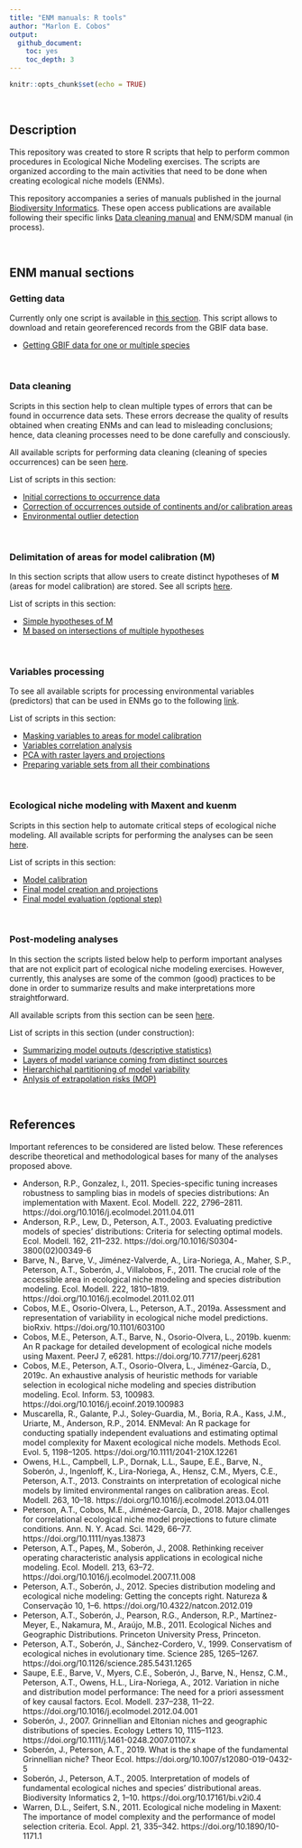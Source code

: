 ```yaml
---
title: "ENM manuals: R tools"
author: "Marlon E. Cobos"
output:
  github_document:
    toc: yes
    toc_depth: 3
---
```


```r
knitr::opts_chunk$set(echo = TRUE)
```

<br>

## Description

This repository was created to store R scripts that help to perform common procedures in Ecological Niche Modeling exercises. The scripts are organized according to the main activities that need to be done when creating ecological niche models (ENMs). 

This repository accompanies a series of manuals published in the journal <a href="https://journals.ku.edu/jbi" target="_blank">Biodiversity Informatics</a>. These open access publications are available following their specific links <a href="https://journals.ku.edu/jbi/article/view/7600" target="_blank">Data cleaning manual</a> and ENM/SDM manual (in process).

<br>

## ENM manual sections

### Getting data

Currently only one script is available in <a href="https://github.com/marlonecobos/ENM_manuals/tree/master/Getting_data" target="_blank">this section</a>. This script allows to download and retain georeferenced records from the GBIF data base.

- <a href="https://github.com/marlonecobos/ENM_manuals/blob/master/Getting_data/GBIF_data.R" target="_blank">Getting GBIF data for one or multiple species</a>


<br>

### Data cleaning

Scripts in this section help to clean multiple types of errors that can be found in occurrence data sets. These errors decrease the quality of results obtained when creating ENMs and can lead to misleading conclusions; hence, data cleaning processes need to be done carefully and consciously. 

All available scripts for performing data cleaning (cleaning of species occurrences) can be seen <a href="https://github.com/marlonecobos/ENM_manuals/tree/master/Data_cleaning" target="_blank">here</a>.

List of scripts in this section:

- <a href="https://github.com/marlonecobos/ENM_manuals/blob/master/Data_cleaning/Occurrences_initial_corrections.R" target="_blank">Initial corrections to occurrence data</a>
- <a href="https://github.com/marlonecobos/ENM_manuals/blob/master/Data_cleaning/Out_continents_or_M.R" target="_blank">Correction of occurrences outside of continents and/or calibration areas</a> 
- <a href="https://github.com/marlonecobos/ENM_manuals/blob/master/Data_cleaning/Environmental_outlier_detection.R" target="_blank">Environmental outlier detection</a>

<br>

### Delimitation of areas for model calibration (M)

In this section scripts that allow users to create distinct hypotheses of **M** (areas for model calibration) are stored. See all scripts <a href="https://github.com/marlonecobos/ENM_manuals/tree/master/M_hypotheses" target="_blank">here</a>.

List of scripts in this section:

- <a href="https://github.com/marlonecobos/ENM_manuals/blob/master/M_hypotheses/Construction_of_simple_Ms.R" target="_blank">Simple hypotheses of M</a>
- <a href="https://github.com/marlonecobos/ENM_manuals/blob/master/M_hypotheses/M_from_polygon_intersection.R" target="_blank">M based on intersections of multiple hypotheses</a> 

<br>

### Variables processing 

To see all available scripts for processing environmental variables (predictors) that can be used in ENMs go to the following <a href="https://github.com/marlonecobos/ENM_manuals/tree/master/Variables_processing" target="_blank">link</a>.

List of scripts in this section:

- <a href="https://github.com/marlonecobos/ENM_manuals/blob/master/Variables_processing/Masking_variables_with_M.R" target="_blank">Masking variables to areas for model calibration</a>
- <a href="https://github.com/marlonecobos/ENM_manuals/blob/master/Variables_processing/Variables_correlation_evaluation.R" target="_blank">Variables correlation analysis</a>
- <a href="https://github.com/marlonecobos/ENM_manuals/blob/master/Variables_processing/PCA_raster_and_projections.R" target="_blank">PCA with raster layers and projections</a>
- <a href="https://github.com/marlonecobos/ENM_manuals/blob/master/Variables_processing/Variable_sets_from_all_combinations.R" target="_blank">Preparing variable sets from all their combinations</a>

<br>

### Ecological niche modeling with Maxent and kuenm

Scripts in this section help to automate critical steps of ecological niche modeling. All available scripts for performing the analyses can be seen <a href="https://github.com/marlonecobos/ENM_manuals/tree/master/ENM_process" target="_blank">here</a>.

List of scripts in this section:

- <a href="https://github.com/marlonecobos/ENM_manuals/blob/master/ENM_process/Model_calibration.R" target="_blank">Model calibration</a>
- <a href="https://github.com/marlonecobos/ENM_manuals/blob/master/ENM_process/Final_models.R" target="_blank">Final model creation and projections</a> 
- <a href="https://github.com/marlonecobos/ENM_manuals/blob/master/ENM_process/Final_model_evaluation.R" target="_blank">Final model evaluation (optional step)</a> 

<br>

### Post-modeling analyses

In this section the scripts listed below help to perform important analyses that are not explicit part of ecological niche modeling exercises. However, currently, this analyses are some of the common (good) practices to be done in order to summarize results and make interpretations more straightforward. 

All available scripts from this section can be seen <a href="https://github.com/marlonecobos/ENM_manuals/tree/master/Post_modeling" target="_blank">here</a>.

List of scripts in this section (under construction):

- <a href="https://github.com/marlonecobos/ENM_manuals/blob/master/Post_modeling/Model_statistics.R" target="_blank">Summarizing model outputs (descriptive statistics)</a>
- <a href="https://github.com/marlonecobos/ENM_manuals/blob/master/Post_modeling/Model_variability.R" target="_blank">Layers of model variance coming from distinct sources</a> 
- <a href="https://github.com/marlonecobos/ENM_manuals/blob/master/Post_modeling/Model_variance_partitioning.R" target="_blank">Hierarchichal partitioning of model variability</a>
- <a href="https://github.com/marlonecobos/ENM_manuals/blob/master/Post_modeling/MOP.R" target="_blank">Anlysis of extrapolation risks (MOP)</a>

<br>

## References

Important references to be considered are listed below. These references describe theoretical and methodological bases for many of the analyses proposed above.

-	Anderson, R.P., Gonzalez, I., 2011. Species-specific tuning increases robustness to sampling bias in models of species distributions: An implementation with Maxent. Ecol. Modell. 222, 2796–2811. https://doi.org/10.1016/j.ecolmodel.2011.04.011
-	Anderson, R.P., Lew, D., Peterson, A.T., 2003. Evaluating predictive models of species’ distributions: Criteria for selecting optimal models. Ecol. Modell. 162, 211–232. https://doi.org/10.1016/S0304-3800(02)00349-6
-	Barve, N., Barve, V., Jiménez-Valverde, A., Lira-Noriega, A., Maher, S.P., Peterson, A.T., Soberón, J., Villalobos, F., 2011. The crucial role of the accessible area in ecological niche modeling and species distribution modeling. Ecol. Modell. 222, 1810–1819. https://doi.org/10.1016/j.ecolmodel.2011.02.011
-	Cobos, M.E., Osorio-Olvera, L., Peterson, A.T., 2019a. Assessment and representation of variability in ecological niche model predictions. bioRxiv. https://doi.org/10.1101/603100
-	Cobos, M.E., Peterson, A.T., Barve, N., Osorio-Olvera, L., 2019b. kuenm: An R package for detailed development of ecological niche models using Maxent. PeerJ 7, e6281. https://doi.org/10.7717/peerj.6281
-	Cobos, M.E., Peterson, A.T., Osorio-Olvera, L., Jiménez-García, D., 2019c. An exhaustive analysis of heuristic methods for variable selection in ecological niche modeling and species distribution modeling. Ecol. Inform. 53, 100983. https://doi.org/10.1016/j.ecoinf.2019.100983
-	Muscarella, R., Galante, P.J., Soley-Guardia, M., Boria, R.A., Kass, J.M., Uriarte, M., Anderson, R.P., 2014. ENMeval: An R package for conducting spatially independent evaluations and estimating optimal model complexity for Maxent ecological niche models. Methods Ecol. Evol. 5, 1198–1205. https://doi.org/10.1111/2041-210X.12261
-	Owens, H.L., Campbell, L.P., Dornak, L.L., Saupe, E.E., Barve, N., Soberón, J., Ingenloff, K., Lira-Noriega, A., Hensz, C.M., Myers, C.E., Peterson, A.T., 2013. Constraints on interpretation of ecological niche models by limited environmental ranges on calibration areas. Ecol. Modell. 263, 10–18. https://doi.org/10.1016/j.ecolmodel.2013.04.011
-	Peterson, A.T., Cobos, M.E., Jiménez‐García, D., 2018. Major challenges for correlational ecological niche model projections to future climate conditions. Ann. N. Y. Acad. Sci. 1429, 66–77. https://doi.org/10.1111/nyas.13873
-	Peterson, A.T., Papeş, M., Soberón, J., 2008. Rethinking receiver operating characteristic analysis applications in ecological niche modeling. Ecol. Modell. 213, 63–72. https://doi.org/10.1016/j.ecolmodel.2007.11.008
-	Peterson, A.T., Soberón, J., 2012. Species distribution modeling and ecological niche modeling: Getting the concepts right. Natureza & Conservação 10, 1–6. https://doi.org/10.4322/natcon.2012.019
-	Peterson, A.T., Soberón, J., Pearson, R.G., Anderson, R.P., Martínez-Meyer, E., Nakamura, M., Araújo, M.B., 2011. Ecological Niches and Geographic Distributions. Princeton University Press, Princeton.
-	Peterson, A.T., Soberón, J., Sánchez-Cordero, V., 1999. Conservatism of ecological niches in evolutionary time. Science 285, 1265–1267. https://doi.org/10.1126/science.285.5431.1265
-	Saupe, E.E., Barve, V., Myers, C.E., Soberón, J., Barve, N., Hensz, C.M., Peterson, A.T., Owens, H.L., Lira-Noriega, A., 2012. Variation in niche and distribution model performance: The need for a priori assessment of key causal factors. Ecol. Modell. 237–238, 11–22. https://doi.org/10.1016/j.ecolmodel.2012.04.001
-	Soberón, J., 2007. Grinnellian and Eltonian niches and geographic distributions of species. Ecology Letters 10, 1115–1123. https://doi.org/10.1111/j.1461-0248.2007.01107.x
-	Soberón, J., Peterson, A.T., 2019. What is the shape of the fundamental Grinnellian niche? Theor Ecol. https://doi.org/10.1007/s12080-019-0432-5
-	Soberón, J., Peterson, A.T., 2005. Interpretation of models of fundamental ecological niches and species’ distributional areas. Biodiversity Informatics 2, 1–10. https://doi.org/10.17161/bi.v2i0.4
-	Warren, D.L., Seifert, S.N., 2011. Ecological niche modeling in Maxent: The importance of model complexity and the performance of model selection criteria. Ecol. Appl. 21, 335–342. https://doi.org/10.1890/10-1171.1